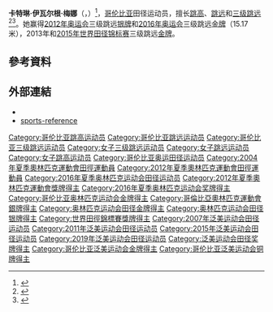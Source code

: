 {{Infobox sportsperson
| name                      = 卡特琳·伊瓦尔根<br />Caterine Ibarguen
| image                     = Caterine Ibargüen Beijing 2015.jpg
| image_size                = 
| alt                       = 
| real_name                 = 
| native_name               = 
| native_name_lang          = 
| romanizedname             = 
| english_name              = 
| birth_name                = 
| nationality               = {{COL}}
| national_team             = {{COL}}
| ethnicity                 = 
| hometown                  = 
| citizenship               = 
| birth_date                = {{Birth date and age|year=1984|month=2|day=12}}
| birth_place               = {{COL}}{{tsl|en|Antioquia||Antioquia}}
| death_date                = 
| death_place               = 
| resting_place             = 
| resting_place_coordinates = 
| monuments                 = 
| residence                 = 
| education                 = 
| alma_mater                = 
| occupation                = 
| years_active              = 1999 -
| agent                     = 
| height                    = {{height|m=1.78}}
| weight                    = {{weight|kg=64}}
| spouse                    = 
| website                   = 
| country                   = {{COL}}
| sport                     = 田徑
| position                  = 
| shoots                    = 
| catches                   = 
| disability                = 
| disability_class          = 
| weight_class              = 
| weight_class_type         = 
| rank                      = 
| event                     = 混合運動
| collegeteam               = 
| league                    = 
| league_type               = 
| club                      = 
| team                      = 
| turnedpro                 = 
| former_partner            = 
| coach                     = 
| retired                   = 
| coaching                  = 
| worlds                    = 
{{ubl
|'''2011年世界田徑錦標賽'''：三級跳遠第三名
|'''2013年IAAF鑽石聯賽上海站'''：三級跳遠第一名
|'''2013年世界田徑錦標賽'''：三級跳遠第一名
|'''2014年IAAF鑽石聯賽多哈站'''：三級跳遠第一名
|'''2014年IAAF洲際杯'''：三級跳遠第一名
|'''2015年IAAF鑽石聯賽上海站'''：三級跳遠第一名
|'''2015年世界田徑錦標賽'''：三級跳遠第一名
|'''2016年IAAF鑽石聯賽多哈站'''：三級跳遠第一名
|'''2017年世界田徑錦標賽'''：三級跳遠第二名
|'''2018年IAAF鑽石聯賽上海站'''：三級跳遠第一名
|'''2018年IAAF鑽石聯賽巴黎站'''：三級跳遠第一名
|'''2018年IAAF鑽石聯賽Rabat站'''：三級跳遠第一名
|'''2018年IAAF鑽石聯賽蘇黎世站'''：三級跳遠第一名
|'''2018年IAAF洲際杯'''：三級跳遠第一名
|'''2018年IAAF洲際杯'''：跳遠第一名
|'''2019年世界田徑錦標賽'''：三級跳遠第三名
}}
| regionals                 = 
{{ubl
|'''1999年南美田徑錦標賽'''：跳遠第三名
|'''1999年南美青年田徑錦標賽'''：跳高第二名
|'''2001年Bolivarian運動會'''：跳高第一名
|'''2001年南美青年田徑錦標賽'''：跳高第一名
|'''2001年南美青年田徑錦標賽'''：跳遠第二名
|'''2001年南美青年田徑錦標賽'''：三級跳遠第三名
|'''2001年南美青年田徑錦標賽'''：4×100公尺接力第二名
|'''2001年泛美青年田徑錦標賽'''：跳高第二名
|'''2001年泛美青年田徑錦標賽'''：跳遠第六名
|'''2001年泛美青年田徑錦標賽'''：三級跳遠第四名
|'''2002年中美及加勒比青年田徑錦標賽（Under 20）'''：跳高第二名
|'''2002年中美及加勒比青年田徑錦標賽（Under 20）'''：三級跳遠第三名
|'''2002年中美及加勒比運動會'''：跳高第三名
|'''2002年中美及加勒比運動會'''：三級跳遠第二名
|'''2003年南美青年田徑錦標賽'''：跳高第一名
|'''2003年南美青年田徑錦標賽'''：三級跳遠第一名
|'''2003年南美田徑錦標賽'''：跳遠第二名
|'''2003年南美田徑錦標賽'''：跳高第四名
|'''2003年南美田徑錦標賽'''：三級跳遠第三名
|'''2003年泛美青年田徑錦標賽'''：跳高第四名
|'''2003年泛美青年田徑錦標賽'''：三級跳遠第四名
|'''2004年南美Sub23田徑錦標賽'''：跳遠第二名
|'''2004年南美Sub23田徑錦標賽'''：跳高第一名
|'''2004年伊比利美洲田徑錦標賽'''：跳高第三名
|'''2005年南美田徑錦標賽'''：跳高第一名
|'''2005年南美田徑錦標賽'''：跳遠第三名
|'''2005年南美田徑錦標賽'''：三級跳遠第三名
|'''2005年Bolivarian運動會'''：跳高第一名
|'''2005年Bolivarian運動會'''：跳遠第一名
|'''2005年Bolivarian運動會'''：七項混合運動第三名
|'''2005年Bolivarian運動會'''：三級跳遠第二名
|'''2006年伊比利美洲田徑錦標賽'''：跳高第七名
|'''2006年伊比利美洲田徑錦標賽'''：跳遠第九名
|'''2006年中美及加勒比運動會'''：跳遠第二名
|'''2006年中美及加勒比運動會'''：跳高第二名
|'''2006年南美田徑錦標賽'''：三級跳遠第二名
|'''2006年南美田徑錦標賽'''：跳遠第二名
|'''2006年南美田徑錦標賽'''：跳高第一名
|'''2006年南美運動會'''：跳遠第一名
|'''2006年南美運動會'''：三級跳遠第二名
|'''2006年南美運動會'''：跳高第二名
|'''2007年ALBA運動會'''：跳高第一名
|'''2007年南美田徑錦標賽'''：跳遠第三名
|'''2007年南美田徑錦標賽'''：跳高第一名
|'''2007年泛美運動會'''：跳高第四名
|'''2008年伊比利美洲田徑錦標賽'''：跳高第二名
|'''2008年中美及加勒比田徑錦標賽'''：跳高第二名
|'''2009年南美田徑錦標賽'''：跳高第一名
|'''2009年南美田徑錦標賽'''：三級跳遠第一名
|'''2009年Bolivarian運動會'''：跳遠第一名
|'''2009年Bolivarian運動會'''：跳高第一名
|'''2009年Bolivarian運動會'''：三級跳遠第二名
|'''2010年伊比利美洲田徑錦標賽'''：三級跳遠第二名
|'''2010年中美及加勒比運動會'''：三級跳遠第二名
|'''2010年中美及加勒比運動會'''：跳遠第四名
|'''2011年南美田徑錦標賽'''：跳遠第三名
|'''2011年南美田徑錦標賽'''：三級跳遠第一名
|'''2011年泛美運動會'''：跳遠第三名
|'''2011年泛美運動會'''：三級跳遠第一名
|'''2014年中美及加勒比運動會'''：三級跳遠第一名
|'''2015年泛美運動會'''：三級跳遠第一名
|'''2018年中美及加勒比運動會'''：跳遠第一名
|'''2018年中美及加勒比運動會'''：三級跳遠第一名
|'''2019年泛美運動會'''：跳遠第五名
}}
| nationals                 = 
{{ubl
|'''2012年Herculis'''：三級跳遠第一名
|'''2013年Prefontaine經典賽'''：三級跳遠第一名
|'''2013年Bislett運動會'''：三級跳遠第一名
|'''2013年VanDamme紀念賽'''：三級跳遠第一名
|'''2014年Athletissima'''：三級跳遠第一名
|'''2014年VanDamme紀念賽'''：三級跳遠第一名
|'''2015年Prefontaine經典賽'''：三級跳遠第一名
|'''2015年Bislett運動會'''：三級跳遠第一名
|'''2015年VanDamme紀念賽'''：三級跳遠第一名
|'''2016年Athletissima'''：三級跳遠第一名
|'''2016年VanDamme紀念賽'''：三級跳遠第一名
|'''2018年Bislett運動會'''：三級跳遠第一名
|'''2018年Athletissima'''：跳遠第三名
|'''2018年不列顛田徑大獎賽'''：跳遠第二名
|'''2018年VanDamme紀念賽'''：跳遠第一名
}}
| olympics                  = 
{{ubl
|'''2012年夏季奧林匹克運動會'''：三級跳遠第二名
|'''2016年夏季奧林匹克運動會'''：三級跳遠第一名
}}
| paralympics               = 
| commonwealth              = 
| highestranking            = 
{{plainlist|
*【三級跳遠】：第一名（2018年9月4日）
*【跳遠】：第二名（2018年11月27日）
}}
| pb                        = 
{{ubl
|'''標槍（600公克）'''：36.49公尺 （2005年）
|'''鉛球（4公斤）'''：13.79公尺 （2010年）
|'''跳高'''：1.93公尺 （2005年 '''全國紀錄'''）
|'''三級跳遠'''：15.31公尺（W：0.0） （2014年 '''全國紀錄'''）
|'''跳遠'''：6.93公尺（W：+0.8） （2018年 '''全國紀錄'''）
|'''200公尺'''：25.94秒（W：+0.4） （2005年）
|'''800公尺'''：2分31.33秒 （2005年）
|'''100公尺跨欄（83.8公分）'''：14.18秒（W：+4.0，超風速） （2006年）
|'''100公尺跨欄（83.8公分）'''：14.27秒（W：+0.6） （2007年）
|'''七項混合運動（1985 Tables）'''：5742 （2009年）
}}
| medaltemplates            = 
{{MedalCountry|{{COL}}}}
{{MedalSport|女子田徑}}
{{MedalCompetition|南美田徑錦標賽}}
{{MedalBronze|1999年哥倫比亞波哥大|跳遠}}
{{MedalSilver|2003年委內瑞拉Barquisimeto|跳遠}}
{{MedalBronze|2003年委內瑞拉Barquisimeto|三級跳遠}}
{{MedalGold|2005年哥倫比亞Cali|跳高}}
{{MedalBronze|2005年哥倫比亞Cali|跳遠}}
{{MedalBronze|2005年哥倫比亞Cali|三級跳遠}}
{{MedalSilver|2006年哥倫比亞Tunja|三級跳遠}}
{{MedalSilver|2006年哥倫比亞Tunja|跳遠}}
{{MedalGold|2006年哥倫比亞Tunja|跳高}}
{{MedalBronze|2007年巴西聖保羅|跳遠}}
{{MedalGold|2007年巴西聖保羅|跳高}}
{{MedalGold|2009年秘魯利馬|跳高}}
{{MedalGold|2009年秘魯利馬|三級跳遠}}
{{MedalBronze|2011年阿根廷布宜諾賽利斯|跳遠}}
{{MedalGold|2011年阿根廷布宜諾賽利斯|三級跳遠}}
{{MedalCompetition|南美青年田徑錦標賽}}
{{MedalSilver|1999年智利Concepción|跳高}}
{{MedalGold|2001年阿根廷聖菲|跳高}}
{{MedalSilver|2001年阿根廷聖菲|跳遠}}
{{MedalBronze|2001年阿根廷聖菲|三級跳遠}}
{{MedalSilver|2001年阿根廷聖菲|4×100公尺接力}}
{{MedalGold|2003年厄瓜多瓜亞基爾|跳高}}
{{MedalGold|2003年厄瓜多瓜亞基爾|三級跳遠}}
{{MedalCompetition|泛美青年田徑錦標賽}}
{{MedalSilver|2001年阿根廷聖菲|跳高}}
{{MedalCompetition|Bolivarian運動會}}
{{MedalGold|2001年厄瓜多Ambato|跳高}}
{{MedalGold|2005年哥倫比亞Armenia|跳高}}
{{MedalGold|2005年哥倫比亞Armenia|跳遠}}
{{MedalBronze|2005年哥倫比亞Armenia|七項混合運動}}
{{MedalSilver|2005年哥倫比亞Armenia|三級跳遠}}
{{MedalGold|2009年玻利維亞Sucre|跳遠}}
{{MedalGold|2009年玻利維亞Sucre|跳高}}
{{MedalSilver|2009年玻利維亞Sucre|三級跳遠}}
{{MedalCompetition|中美及加勒比青年田徑錦標賽（Under 20）}}
{{MedalSilver|2002年巴貝多橋鎮|跳高}}
{{MedalBronze|2002年巴貝多橋鎮|三級跳遠}}
{{MedalCompetition|中美及加勒比運動會}}
{{MedalBronze|2002年薩爾瓦多聖薩爾瓦多|跳高}}
{{MedalSilver|2002年薩爾瓦多聖薩爾瓦多|三級跳遠}}
{{MedalSilver|2006年哥倫比亞Cartagena|跳遠}}
{{MedalSilver|2006年哥倫比亞Cartagena|跳高}}
{{MedalSilver|2010年美屬波多黎各Mayagüez|三級跳遠}}
{{MedalGold|2014年墨西哥Veracru|三級跳遠}}
{{MedalGold|2018年哥倫比亞Barranquilla|跳遠}}
{{MedalGold|2018年哥倫比亞Barranquilla|三級跳遠}}
{{MedalCompetition|南美Sub23田徑錦標賽}}
{{MedalSilver|2004年委內瑞拉Barquisimeto|跳遠}}
{{MedalGold|2004年委內瑞拉Barquisimeto|跳高}}
{{MedalCompetition|伊比利美洲田徑錦標賽}}
{{MedalBronze|2004年西班牙安達魯西亞Huelva|跳高}}
{{MedalSilver|2008年智利Iquique|跳高}}
{{MedalSilver|2010年西班牙安達盧西亞聖費爾南多|三級跳遠}}
{{MedalCompetition|南美運動會}}
{{MedalGold|2006年阿根廷布宜諾賽利斯|跳遠}}
{{MedalSilver|2006年阿根廷布宜諾賽利斯|三級跳遠}}
{{MedalSilver|2006年阿根廷布宜諾賽利斯|跳高}}
{{MedalCompetition|ALBA運動會}}
{{MedalGold|2007年委內瑞拉Caracas|跳高}}
{{MedalCompetition|中美及加勒比田徑錦標賽}}
{{MedalSilver|2008年哥倫比亞Cali|跳高}}
{{MedalCompetition|世界田徑錦標賽}}
{{MedalBronze|2011年韓國大邱廣域市|三級跳遠}}
{{MedalGold|2013年俄羅斯莫斯科|三級跳遠}}
{{MedalGold|2015年中國北京市|三級跳遠}}
{{MedalSilver|2017年英國英格蘭倫敦|三級跳遠}}
{{MedalBronze|2019年卡達多哈|三級跳遠}}
{{MedalCompetition|泛美運動會}}
{{MedalBronze|2011年墨西哥Guadalajara|跳遠}}
{{MedalGold|2011年墨西哥Guadalajara|三級跳遠}}
{{MedalGold|2015年加拿大安大略省多倫多|三級跳遠}}
{{MedalCompetition|Herculis}}
{{MedalGold|2012年摩納哥芳特維耶|三級跳遠}}
{{MedalCompetition|夏季奧林匹克運動會}}
{{MedalSilver|2012年英國英格蘭倫敦|三級跳遠}}
{{MedalGold|2016年巴西里約熱內盧|三級跳遠}}
{{MedalCompetition|IAAF鑽石聯賽上海站}}
{{MedalGold|2013年中國上海市|三級跳遠}}
{{MedalGold|2015年中國上海市|三級跳遠}}
{{MedalGold|2018年中國上海市|三級跳遠}}
{{MedalCompetition|Prefontaine經典賽}}
{{MedalGold|2013年美國俄勒岡州雷恩縣尤金|三級跳遠}}
{{MedalGold|2015年美國俄勒岡州雷恩縣尤金|三級跳遠}}
{{MedalCompetition|Bislett運動會}}
{{MedalGold|2013年挪威奧斯陸|三級跳遠}}
{{MedalGold|2015年挪威奧斯陸|三級跳遠}}
{{MedalGold|2018年挪威奧斯陸|三級跳遠}}
{{MedalCompetition|VanDamme紀念賽}}
{{MedalGold|2013年比利時布魯塞爾|三級跳遠}}
{{MedalGold|2014年比利時布魯塞爾|三級跳遠}}
{{MedalGold|2015年比利時布魯塞爾|三級跳遠}}
{{MedalGold|2016年比利時布魯塞爾|三級跳遠}}
{{MedalGold|2018年比利時布魯塞爾|跳遠}}
{{MedalCompetition|IAAF鑽石聯賽多哈站}}
{{MedalGold|2014年卡達多哈|三級跳遠}}
{{MedalGold|2016年卡達多哈|三級跳遠}}
{{MedalCompetition|Athletissima}}
{{MedalGold|2014年瑞士洛桑|三級跳遠}}
{{MedalGold|2016年瑞士洛桑|三級跳遠}}
{{MedalBronze|2018年瑞士洛桑|跳遠}}
{{MedalCompetition|IAAF洲際杯}}
{{MedalGold|2014年摩洛哥馬拉喀什|三級跳遠}}
{{MedalGold|2018年捷克Ostrava|三級跳遠}}
{{MedalGold|2018年捷克Ostrava|跳遠}}
{{MedalCompetition|IAAF鑽石聯賽巴黎站}}
{{MedalGold|2018年法國巴黎|三級跳遠}}
{{MedalCompetition|IAAF鑽石聯賽Rabat站}}
{{MedalGold|2018年摩洛哥Rabat|三級跳遠}}
{{MedalCompetition|不列顛田徑大獎賽}}
{{MedalSilver|2018年英國英格蘭伯明罕|跳遠}}
{{MedalCompetition|IAAF鑽石聯賽蘇黎世站}}
{{MedalGold|2018年瑞士蘇黎世|三級跳遠}}
| show-medals               = 
| updated                   = 2019年10月5日
}}
'''卡特琳·伊瓦尔根·梅娜'''（{{lang-es|'''Caterine Ibargüen Mena'''}}，{{bd|1984年|2月12日||}}）<ref>{{cite web|title=Athlete Profile|url=http://www.iaaf.org/athletes/colombia/caterine-ibarguen-170921#biography|website=IAAF Athletics|accessdate=5 March 2015|date=8 September 2014|archive-date=2015-09-10|archive-url=https://web.archive.org/web/20150910025932/http://www.iaaf.org/athletes/colombia/caterine-ibarguen-170921#biography|dead-url=no}}</ref>，[[哥伦比亚|哥伦比亚]]田径运动员，擅长[[跳高|跳高]]、[[跳远|跳远]]和[[三级跳远|三级跳远]]<ref name=guadalajara_01>{{Citation| last =| first =| date =| title =Biography -  IBARGUEN Catherine| url =http://info.guadalajara2011.org.mx/ENG/ZB/ZBB101A_AT@@@@@@@@@@@@@@@ENG_number=44256.htm| publisher =[[泛美体育组织|PASO]]| pages =| language =| accessdate =January 8, 2015| deadurl =yes| archiveurl =https://web.archive.org/web/20140325100757/http://info.guadalajara2011.org.mx/ENG/ZB/ZBB101A_AT@@@@@@@@@@@@@@@ENG_number=44256.htm| archivedate =2014年3月25日}}</ref><ref name=iaaf_01>{{Citation| last = Clavelo| first = Javier| last2 = Biscayart| first2 = Eduardo| date = 8 September 2014| title = Focus on Athletes biographies - Caterine IBARGÜEN Mena, Colombia (Long Jump/Triple Jump)| url = http://www.iaaf.org/athletes/colombia/caterine-ibarguen-170921#biography| publisher = [[国际田径联合会|IAAF]]| page = | language = | accessdate = January 8, 2015| archive-date = 2015-09-10| archive-url = https://web.archive.org/web/20150910025932/http://www.iaaf.org/athletes/colombia/caterine-ibarguen-170921#biography| dead-url = no}}</ref>。她赢得[[2012年奥运会|2012年奥运会]]三级跳远[[银牌|银牌]]和[[2016年奥运会|2016年奥运会]]三级跳远[[金牌|金牌]]（15.17米），2013年和[[2015年世界田径锦标赛|2015年世界田径锦标赛]]三级跳远[[金牌|金牌]]。

== 參考資料 ==
{{Reflist}}

== 外部連結 ==
* {{IAAF name|170921}}
* [https://web.archive.org/web/20110519141155/http://www.sports-reference.com/olympics/athletes/ib/caterine-ibarguen-1.html sports-reference]

{{commons category|Caterine Ibargüen}}

{{Authority control}}
{{DEFAULTSORT:Ibarguen, Caterine}}
[[Category:哥伦比亚跳高运动员|Category:哥伦比亚跳高运动员]]
[[Category:哥伦比亚跳远运动员|Category:哥伦比亚跳远运动员]]
[[Category:哥伦比亚三级跳远运动员|Category:哥伦比亚三级跳远运动员]]
[[Category:女子三级跳远运动员|Category:女子三级跳远运动员]]
[[Category:女子跳远运动员|Category:女子跳远运动员]]
[[Category:女子跳高运动员|Category:女子跳高运动员]]
[[Category:哥伦比亚奥运田径运动员|Category:哥伦比亚奥运田径运动员]]
[[Category:2004年夏季奧林匹克運動會田徑運動員|Category:2004年夏季奧林匹克運動會田徑運動員]]
[[Category:2012年夏季奧林匹克運動會田徑運動員|Category:2012年夏季奧林匹克運動會田徑運動員]]
[[Category:2016年夏季奥林匹克运动会田径运动员|Category:2016年夏季奥林匹克运动会田径运动员]]
[[Category:2012年夏季奧林匹克運動會獎牌得主|Category:2012年夏季奧林匹克運動會獎牌得主]]
[[Category:2016年夏季奥林匹克运动会奖牌得主|Category:2016年夏季奥林匹克运动会奖牌得主]]
[[Category:哥伦比亚奥林匹克运动会金牌得主|Category:哥伦比亚奥林匹克运动会金牌得主]]
[[Category:哥倫比亞奧林匹克運動會銀牌得主|Category:哥倫比亞奧林匹克運動會銀牌得主]]
[[Category:奥林匹克运动会田径金牌得主|Category:奥林匹克运动会田径金牌得主]]
[[Category:奥林匹克运动会田径银牌得主|Category:奥林匹克运动会田径银牌得主]]
[[Category:世界田徑錦標賽獎牌得主|Category:世界田徑錦標賽獎牌得主]]
[[Category:2007年泛美运动会田径运动员|Category:2007年泛美运动会田径运动员]]
[[Category:2011年泛美运动会田径运动员|Category:2011年泛美运动会田径运动员]]
[[Category:2015年泛美运动会田径运动员|Category:2015年泛美运动会田径运动员]]
[[Category:2019年泛美运动会田径运动员|Category:2019年泛美运动会田径运动员]]
[[Category:泛美运动会田径奖牌得主|Category:泛美运动会田径奖牌得主]]
[[Category:哥伦比亚泛美运动会金牌得主|Category:哥伦比亚泛美运动会金牌得主]]
[[Category:哥伦比亚泛美运动会铜牌得主|Category:哥伦比亚泛美运动会铜牌得主]]